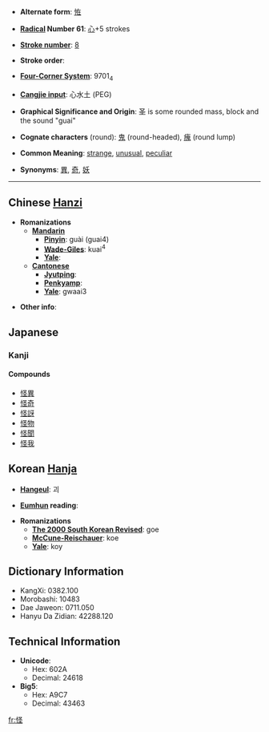 * '''Alternate form''': [[恠]]

* '''[[Wiktionary:Chinese radical index| Radical]] Number 61''': [[Wiktionary:Chinese radical index 心|心]]+5 strokes

* '''[[Wiktionary:Chinese total strokes index|Stroke number]]''': [[Wiktionary:Chinese total strokes index 8|8]]

* '''Stroke order''': 

* '''[[Wiktionary:Chinese four corner index|Four-Corner System]]''': 9701<sub>4</sub>

* '''[[Wiktionary:Chinese Cangjie index|Cangjie input]]''': 心水土 (PEG)

* '''Graphical Significance and Origin''': 圣 is some rounded mass, block and the sound "guai"

* '''Cognate characters''' (round): [[鬼]] (round-headed), [[瘣]] (round lump)

* '''Common Meaning''': [[strange]], [[unusual]], [[peculiar]]

* '''Synonyms''': [[異]], [[奇]], [[妖]]

----

== Chinese [[Hanzi]] ==

* '''Romanizations'''
** '''[[Mandarin]]'''
*** '''[[Pinyin]]''': guài (guai4)
*** '''[[Wade-Giles]]''': kuai<sup>4</sup>
*** '''[[Yale]]''': 
** '''[[Cantonese]]'''
*** '''[[Jyutping]]''':
*** '''[[Penkyamp]]''': 
*** '''[[Yale]]''': gwaai3

* '''Other info''': 



== Japanese ==
===Kanji===
{{kanji|[[かい]] ([[kai]]), [[け]] ([[ke]])|[[あやしい]] ([[怪しい]], [[ayashii]]), [[あやしむ]] ([[怪しむ]], [[ayashimu]])}}

====Compounds====
*[[怪異]]
*[[怪奇]]
*[[怪訝]]
*[[怪物]]
*[[怪聞]]
*[[怪我]]


== Korean [[Hanja]] ==

* '''[[Hangeul]]''': 괴

* '''[[Eumhun]] reading''': 

* '''Romanizations'''
** '''[[The 2000 South Korean Revised Romanization|The 2000 South Korean Revised]]''': goe
** '''[[McCune-Reischauer]]''': koe
** '''[[Yale]]''': koy


== Dictionary Information ==

* KangXi: 0382.100
* Morobashi: 10483
* Dae Jaweon: 0711.050
* Hanyu Da Zidian: 42288.120

== Technical Information ==

* '''Unicode''':
** Hex: 602A
** Decimal: 24618
* '''Big5''':
** Hex: A9C7
** Decimal: 43463

[[fr:怪]]
